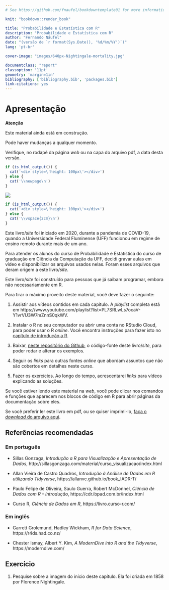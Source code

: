 ```yaml
---
# See https://github.com/fnaufel/bookdowntemplate01 for more information.

knit: "bookdown::render_book"

title: "Probabilidade e Estatística com R"
description: "Probabilidade e Estatística com R"
author: "Fernando Náufel"
date: "(versão de `r format(Sys.Date(), '%d/%m/%Y')`)"
lang: 'pt-br'

cover-image: "images/640px-Nightingale-mortality.jpg"

documentclass: "report"
classoption: '11pt'
geometry: 'margin=1in'
bibliography: ['bibliography.bib', 'packages.bib']
link-citations: yes
---
```



# Apresentação {- #apresentacao}

::: {.rmdcaution latex=1}

**Atenção**

Este material ainda está em construção.

Pode haver mudanças a qualquer momento.

Verifique, no rodapé da página *web* ou na capa do arquivo pdf, a data desta versão.
:::

```r
if (is_html_output()) {
  cat('<div style=\'height: 100px\'></div>')
} else {
  cat('\\newpage\n')
}
```


![](images/640px-Nightingale-mortality.jpg){.center}

```r
if (is_html_output()) {
  cat('<div style=\'height: 100px\'></div>')
} else {
  cat('\\vspace{2cm}\n')
}
```


Este livro/*site* foi iniciado em 2020, durante a pandemia de COVID-19, quando a Universidade Federal Fluminense (UFF) funcionou em regime de ensino remoto durante mais de um ano. 

Para atender os alunos do curso de Probabilidade e Estatística do curso de graduação em Ciência da Computação da UFF, decidi gravar aulas em vídeo e disponibilizar os arquivos usados nelas. Foram esses arquivos que deram origem a este livro/*site*.

Este livro/*site* foi construído para pessoas que já saibam programar, embora não necessariamente em R.

Para tirar o máximo proveito deste material, você deve fazer o seguinte:

1. Assistir aos vídeos contidos em cada capítulo. A *playlist* completa está em https://www.youtube.com/playlist?list=PL7SRLwLs7ocaV-Y1vrVU3W7mZnnS0qkWV.

1. Instalar o R no seu computador ou abrir uma conta no RStudio Cloud, para poder usar o R *online*. Você encontra instruções para fazer isto no [capítulo de introdução a R](#rintro).

1. Baixar, [neste repositório do Github](https://github.com/fnaufel/probestr), o código-fonte deste livro/*site*, para poder rodar e alterar os exemplos.

1. Seguir os *links* para outras fontes *online* que abordam assuntos que não são cobertos em detalhes neste curso.

1. Fazer os exercícios. Ao longo do tempo, acrescentarei *links* para vídeos explicando as soluções.

::: {.rmdimportant latex=1}

[Se você estiver lendo este material na *web*, você pode clicar nos comandos e funções que aparecem nos blocos de código em R]{.hl} para abrir páginas da documentação sobre eles.

Se você preferir ler este livro em pdf, ou se quiser imprimi-lo, [faça o *download* do arquivo aqui](https://github.com/fnaufel/probestr/blob/master/docs/probestr.pdf).

:::


## Referências recomendadas {- #refrec}

### Em português {-}

* Sillas Gonzaga, *Introdução a R para Visualização e Apresentação de Dados*,
http://sillasgonzaga.com/material/curso_visualizacao/index.html

* Allan Vieira de Castro Quadros, *Introdução à Análise de Dados em R utilizando Tidyverse*, https://allanvc.github.io/book_IADR-T/

* Paulo Felipe de Oliveira, Saulo Guerra, Robert McDonnel, *Ciência de Dados com R – Introdução*, https://cdr.ibpad.com.br/index.html

* Curso R, *Ciência de Dados em R*, https://livro.curso-r.com/


### Em inglês {-}

* Garrett Grolemund, Hadley Wickham, *R for Data Science*, https://r4ds.had.co.nz/

* Chester Ismay, Albert Y. Kim, *A ModernDive into R and the Tidyverse*, https://moderndive.com/


## Exercício {-}

1. Pesquise sobre a imagem do início deste capítulo. Ela foi criada em 1858 por Florence Nightingale.

